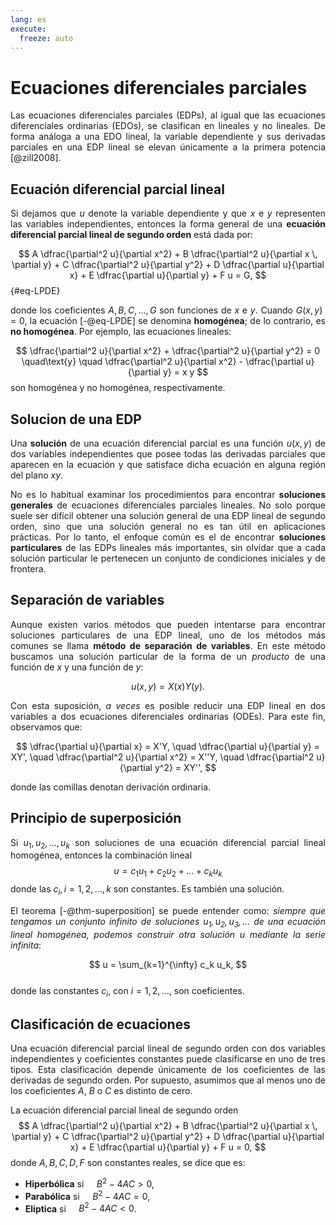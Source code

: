 ```yaml
---
lang: es
execute: 
  freeze: auto
---
```

# Ecuaciones diferenciales parciales
::: {style="text-align: justify"}
Las ecuaciones diferenciales parciales (EDPs), al igual que las ecuaciones diferenciales ordinarias (EDOs), se clasifican en lineales y no lineales. De forma análoga a una EDO lineal, la variable dependiente y sus derivadas parciales en una EDP lineal se elevan únicamente a la primera potencia [@zill2008].

## Ecuación diferencial parcial lineal
Si dejamos que $u$ denote la variable dependiente y que $x$ e $y$ representen las variables independientes, entonces la forma general de una **ecuación diferencial parcial lineal de segundo orden** está dada por:

$$
A \dfrac{\partial^2 u}{\partial x^2} + B \dfrac{\partial^2 u}{\partial x \, \partial y} + C \dfrac{\partial^2 u}{\partial y^2} + D \dfrac{\partial u}{\partial x} + E \dfrac{\partial u}{\partial y} + F u = G,
$$ {#eq-LPDE}

donde los coeficientes $A, B, C, \dots, G$ son funciones de $x$ e $y$. Cuando $G(x, y) = 0$, la ecuación [-@eq-LPDE] se denomina **homogénea**; de lo contrario, es **no homogénea**. Por ejemplo, las ecuaciones lineales:

$$
\dfrac{\partial^2 u}{\partial x^2} + \dfrac{\partial^2 u}{\partial y^2} = 0 \quad\text{y} \quad \dfrac{\partial^2 u}{\partial x^2} - \dfrac{\partial u}{\partial y} = x y
$$
son homogénea y no homogénea, respectivamente.

## Solucion de una EDP
Una **solución** de una ecuación diferencial parcial es una función $u(x, y)$ de dos variables independientes que posee todas las derivadas parciales que aparecen en la ecuación y que satisface dicha ecuación en alguna región del plano $xy$.

No es lo habitual examinar los procedimientos para encontrar **soluciones generales** de ecuaciones diferenciales parciales lineales. No solo porque suele ser difícil obtener una solución general de una EDP lineal de segundo orden, sino que una solución general no es tan útil en aplicaciones prácticas. Por lo tanto, el enfoque común es el de encontrar **soluciones particulares** de las EDPs lineales más importantes, sin olvidar que a cada solución particular le pertenecen un conjunto de condiciones iniciales y de frontera.

## Separación de variables
Aunque existen varios métodos que pueden intentarse para encontrar soluciones particulares de una EDP lineal, uno de los métodos más comunes se llama **método de separación de variables**. En este método buscamos una solución particular de la forma de un *producto* de una función de $x$ y una función de $y$:

$$
u(x, y) = X(x)Y(y).
$$

Con esta suposición, *a veces* es posible reducir una EDP lineal en dos variables a dos ecuaciones diferenciales ordinarias (ODEs). Para este fin, observamos que:

$$
\dfrac{\partial u}{\partial x} = X'Y, \quad
\dfrac{\partial u}{\partial y} = XY', \quad
\dfrac{\partial^2 u}{\partial x^2} = X''Y, \quad
\dfrac{\partial^2 u}{\partial y^2} = XY'',
$$

donde las comillas denotan derivación ordinaria.

## Principio de superposición
:::{#thm-superposition}
Si $u_1 , u_2 , \dots , u_k$ son soluciones de una ecuación diferencial parcial lineal homogénea, entonces la combinación lineal
$$
u = c_1u_1 + c_2u_2 + \dots + c_ku_k
$$
donde las $c_i, i=1,2,\dots,k$ son constantes. Es también una solución.
:::

El teorema [-@thm-superposition] se puede entender como: *siempre que tengamos un conjunto infinito de soluciones $u_1, u_2, u_3, \ldots$ de una ecuación lineal homogénea, podemos construir otra solución $u$ mediante la serie infinita*:  

$$  
u = \sum_{k=1}^{\infty} c_k u_k,  
$$  
donde las constantes $c_i$, con $i = 1, 2, \ldots$, son coeficientes.  


## Clasificación de ecuaciones
Una ecuación diferencial parcial lineal de segundo orden con dos variables independientes y coeficientes constantes puede clasificarse en uno de tres tipos. Esta clasificación depende únicamente de los coeficientes de las derivadas de segundo orden. Por supuesto, asumimos que al menos uno de los coeficientes $A$, $B$ o $C$ es distinto de cero.

:::{#def-PDEs-classes }
La ecuación diferencial parcial lineal de segundo orden
$$
A \dfrac{\partial^2 u}{\partial x^2} + B \dfrac{\partial^2 u}{\partial x \, \partial y} + C \dfrac{\partial^2 u}{\partial y^2} + D \dfrac{\partial u}{\partial x} + E \dfrac{\partial u}{\partial y} + F u = 0,
$$
donde $A,B,C,D,F$ son constantes reales, se dice que es:

- **Hiperbólica** si $\quad B^2-4AC>0$,
- **Parabólica** si $\quad B^2-4AC=0$,
- **Elíptica** si $\quad B^2-4AC<0$.
:::



:::
